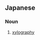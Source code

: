 ==Japanese==
{{ja-kanjitab|もく|はん|じゅつ|yomi=on}}

===Noun===
{{ja-noun|もくはんじゅつ}}

# [[xylography]] {{gloss|art}}